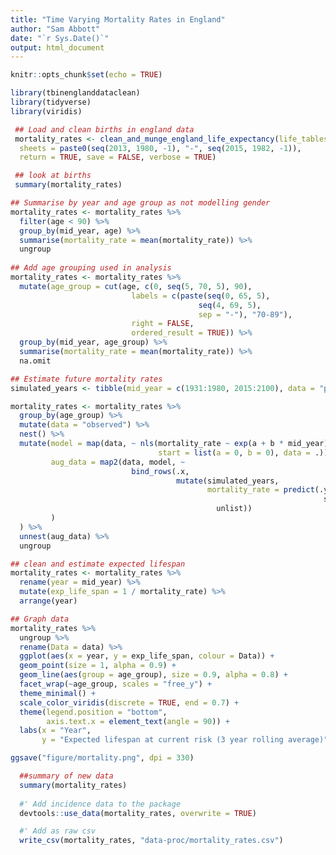 ```yaml
---
title: "Time Varying Mortality Rates in England"
author: "Sam Abbott"
date: "`r Sys.Date()`"
output: html_document
---
```


```r
knitr::opts_chunk$set(echo = TRUE)
```

```r
library(tbinenglanddataclean)
library(tidyverse)
library(viridis)
```

```r
 ## Load and clean births in england data
 mortality_rates <- clean_and_munge_england_life_expectancy(life_tables_path = "tb_data/UK_demographics/england_life_tables.xls",
  sheets = paste0(seq(2013, 1980, -1), "-", seq(2015, 1982, -1)),
  return = TRUE, save = FALSE, verbose = TRUE)
```

```r
 ## look at births
 summary(mortality_rates)
```

```r
## Summarise by year and age group as not modelling gender
mortality_rates <- mortality_rates %>% 
  filter(age < 90) %>% 
  group_by(mid_year, age) %>% 
  summarise(mortality_rate = mean(mortality_rate)) %>% 
  ungroup
  
## Add age grouping used in analysis
mortality_rates <- mortality_rates %>% 
  mutate(age_group = cut(age, c(0, seq(5, 70, 5), 90),
                           labels = c(paste(seq(0, 65, 5),
                                          seq(4, 69, 5),
                                          sep = "-"), "70-89"),
                           right = FALSE,
                           ordered_result = TRUE)) %>% 
  group_by(mid_year, age_group) %>% 
  summarise(mortality_rate = mean(mortality_rate)) %>% 
  na.omit

## Estimate future mortality rates
simulated_years <- tibble(mid_year = c(1931:1980, 2015:2100), data = "projected")

mortality_rates <- mortality_rates %>% 
  group_by(age_group) %>% 
  mutate(data = "observed") %>% 
  nest() %>% 
  mutate(model = map(data, ~ nls(mortality_rate ~ exp(a + b * mid_year), 
                                 start = list(a = 0, b = 0), data = .)),
         aug_data = map2(data, model, ~ 
                           bind_rows(.x,
                                     mutate(simulated_years, 
                                            mortality_rate = predict(.y,
                                                                      simulated_years) %>% 
                                              unlist))
         )
  ) %>% 
  unnest(aug_data) %>% 
  ungroup

## clean and estimate expected lifespan
mortality_rates <- mortality_rates %>% 
  rename(year = mid_year) %>% 
  mutate(exp_life_span = 1 / mortality_rate) %>% 
  arrange(year)
```

```r
## Graph data
mortality_rates %>% 
  ungroup %>% 
  rename(Data = data) %>% 
  ggplot(aes(x = year, y = exp_life_span, colour = Data)) +
  geom_point(size = 1, alpha = 0.9) +
  geom_line(aes(group = age_group), size = 0.9, alpha = 0.8) +
  facet_wrap(~age_group, scales = "free_y") +
  theme_minimal() +
  scale_color_viridis(discrete = TRUE, end = 0.7) +
  theme(legend.position = "bottom",
        axis.text.x = element_text(angle = 90)) +
  labs(x = "Year", 
       y = "Expected lifespan at current risk (3 year rolling average)")

ggsave("figure/mortality.png", dpi = 330)
```

```r
  ##summary of new data
  summary(mortality_rates)
  
  #' Add incidence data to the package
  devtools::use_data(mortality_rates, overwrite = TRUE)

  #' Add as raw csv
  write_csv(mortality_rates, "data-proc/mortality_rates.csv")
```
